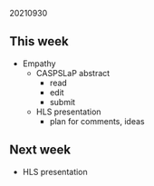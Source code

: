 20210930  

## This week

- Empathy
  - CASPSLaP abstract
    - read
    - edit
    - submit
  - HLS presentation
    - plan for comments, ideas

## Next week

- HLS presentation

